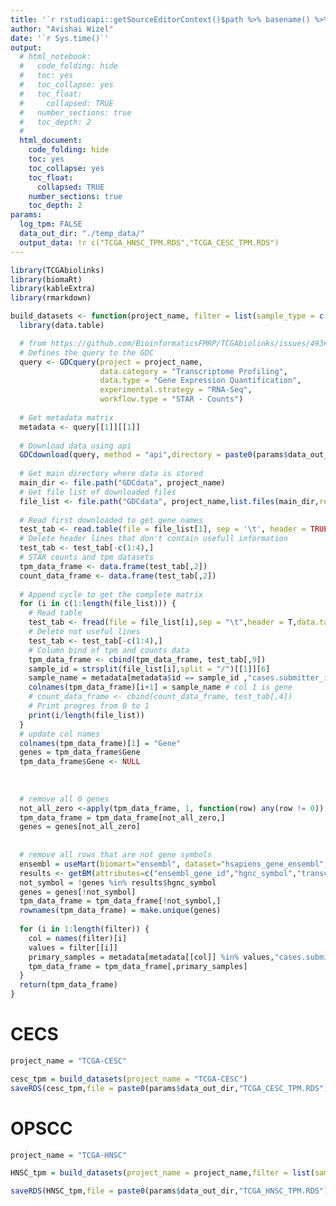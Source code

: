 ```yaml
---
title: '`r rstudioapi::getSourceEditorContext()$path %>% basename() %>% gsub(pattern = "\\.Rmd",replacement = "")`' 
author: "Avishai Wizel"
date: '`r Sys.time()`'
output: 
  # html_notebook: 
  #   code_folding: hide
  #   toc: yes
  #   toc_collapse: yes
  #   toc_float: 
  #     collapsed: TRUE
  #   number_sections: true
  #   toc_depth: 2
  #   
  html_document: 
    code_folding: hide
    toc: yes
    toc_collapse: yes
    toc_float: 
      collapsed: TRUE
    number_sections: true
    toc_depth: 2
params:
  log_tpm: FALSE
  data_out_dir: "./temp_data/" 
  output_data: !r c("TCGA_HNSC_TPM.RDS","TCGA_CESC_TPM.RDS")
---
```





```r
library(TCGAbiolinks)
library(biomaRt)
library(kableExtra)
library(rmarkdown)
```

```r
build_datasets <- function(project_name, filter = list(sample_type = c("Primary Tumor"))) {
  library(data.table)

  # from https://github.com/BioinformaticsFMRP/TCGAbiolinks/issues/493#issuecomment-1083311661
  # Defines the query to the GDC
  query <- GDCquery(project = project_name,
                    data.category = "Transcriptome Profiling",
                    data.type = "Gene Expression Quantification",
                    experimental.strategy = "RNA-Seq",
                    workflow.type = "STAR - Counts")
  
  # Get metadata matrix
  metadata <- query[[1]][[1]]
  
  # Download data using api
  GDCdownload(query, method = "api",directory = paste0(params$data_out_dir,"GDCdata"))
  
  # Get main directory where data is stored
  main_dir <- file.path("GDCdata", project_name)
  # Get file list of downloaded files
  file_list <- file.path("GDCdata", project_name,list.files(main_dir,recursive = TRUE)) 
  
  # Read first downloaded to get gene names
  test_tab <- read.table(file = file_list[1], sep = '\t', header = TRUE)
  # Delete header lines that don't contain usefull information
  test_tab <- test_tab[-c(1:4),]
  # STAR counts and tpm datasets
  tpm_data_frame <- data.frame(test_tab[,2])
  count_data_frame <- data.frame(test_tab[,2])
  
  # Append cycle to get the complete matrix
  for (i in c(1:length(file_list))) {
    # Read table
    test_tab <- fread(file = file_list[i],sep = "\t",header = T,data.table = F)
    # Delete not useful lines
    test_tab <- test_tab[-c(1:4),]
    # Column bind of tpm and counts data
    tpm_data_frame <- cbind(tpm_data_frame, test_tab[,9])
    sample_id = strsplit(file_list[i],split = "/")[[1]][6]
    sample_name = metadata[metadata$id == sample_id ,"cases.submitter_id"]
    colnames(tpm_data_frame)[i+1] = sample_name # col 1 is gene
    # count_data_frame <- cbind(count_data_frame, test_tab[,4])
    # Print progres from 0 to 1
    print(i/length(file_list))
  }
  # update col names
  colnames(tpm_data_frame)[1] = "Gene"
  genes = tpm_data_frame$Gene
  tpm_data_frame$Gene <- NULL
  
  
  
  # remove all 0 genes
  not_all_zero <-apply(tpm_data_frame, 1, function(row) any(row != 0))
  tpm_data_frame = tpm_data_frame[not_all_zero,]
  genes = genes[not_all_zero]
  
  
  # remove all rows that are not gene symbols
  ensembl = useMart(biomart="ensembl", dataset="hsapiens_gene_ensembl",host = "https://useast.ensembl.org/")
  results <- getBM(attributes=c("ensembl_gene_id","hgnc_symbol","transcript_biotype"), mart=ensembl)
  not_symbol = !genes %in% results$hgnc_symbol
  genes = genes[!not_symbol]
  tpm_data_frame = tpm_data_frame[!not_symbol,]
  rownames(tpm_data_frame) = make.unique(genes) 
  
  for (i in 1:length(filter)) {
    col = names(filter)[i]
    values = filter[[i]]
    primary_samples = metadata[metadata[[col]] %in% values,"cases.submitter_id"]
    tpm_data_frame = tpm_data_frame[,primary_samples]
  }
  return(tpm_data_frame)
}


```


# CECS
```r
project_name = "TCGA-CESC"
```

```r
cesc_tpm = build_datasets(project_name = "TCGA-CESC")
saveRDS(cesc_tpm,file = paste0(params$data_out_dir,"TCGA_CESC_TPM.RDS"))

```

# OPSCC

```r
project_name = "TCGA-HNSC"
```

```r
HNSC_tpm = build_datasets(project_name = project_name,filter = list(sample_type = c("Primary Tumor")))

saveRDS(HNSC_tpm,file = paste0(params$data_out_dir,"TCGA_HNSC_TPM.RDS"))

```


